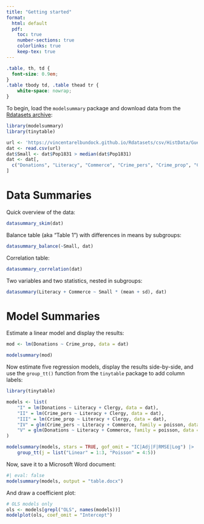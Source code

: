 ```yaml
---
title: "Getting started"
format: 
  html: default
  pdf:
    toc: true
    number-sections: true
    colorlinks: true
    keep-tex: true
---
```


```css
.table, th, td {
  font-size: 0.9em;
} 
.table tbody td, .table thead tr {
    white-space: nowrap;
}
```

To begin, load the `modelsummary` package and download data from the
[Rdatasets archive](https://vincentarelbundock.github.io/Rdatasets/):

```r
library(modelsummary)
library(tinytable)

url <- 'https://vincentarelbundock.github.io/Rdatasets/csv/HistData/Guerry.csv'
dat <- read.csv(url) 
dat$Small <- dat$Pop1831 > median(dat$Pop1831)
dat <- dat[, 
  c("Donations", "Literacy", "Commerce", "Crime_pers", "Crime_prop", "Clergy", "Small")
]
```

# Data Summaries

Quick overview of the data:

```r
datasummary_skim(dat)
```

Balance table (aka “Table 1”) with differences in means by subgroups:

```r
datasummary_balance(~Small, dat)
```

Correlation table:

```r
datasummary_correlation(dat)
```

Two variables and two statistics, nested in subgroups:

```r
datasummary(Literacy + Commerce ~ Small * (mean + sd), dat)
```

# Model Summaries

Estimate a linear model and display the results:

```r
mod <- lm(Donations ~ Crime_prop, data = dat)

modelsummary(mod)
```

Now estimate five regression models, display the results side-by-side, and use the `group_tt()` function from the `tinytable` package to add column labels:

```r
library(tinytable)

models <- list(
    "I" = lm(Donations ~ Literacy + Clergy, data = dat),
    "II" = lm(Crime_pers ~ Literacy + Clergy, data = dat),
    "III" = lm(Crime_prop ~ Literacy + Clergy, data = dat),
    "IV" = glm(Crime_pers ~ Literacy + Commerce, family = poisson, data = dat),
    "V" = glm(Donations ~ Literacy + Commerce, family = poisson, data = dat)
)

modelsummary(models, stars = TRUE, gof_omit = "IC|Adj|F|RMSE|Log") |>
    group_tt(j = list("Linear" = 1:3, "Poisson" = 4:5))
```

Now, save it to a Microsoft Word document:

```r
#| eval: false
modelsummary(models, output = "table.docx")
```

And draw a coefficient plot:


```r
# OLS models only
ols <- models[grepl("OLS", names(models))]
modelplot(ols, coef_omit = "Intercept")
```